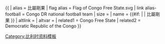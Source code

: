 {{ {{{1<noinclude>|country showdata</noinclude>}}}
| alias = 比屬剛果
| flag alias = Flag of Congo Free State.svg
| link alias-football = Congo DR national football team
| size = {{{size|}}}
| name = {{#if: {{{name|}}} | {{{name|}}} | 比屬剛果 }}
| altlink = {{{altlink|}}}
| altvar = {{{altvar|}}}
<noinclude>
| related1 = Congo Free State
| related2 = Democratic Republic of the Congo
[[Category:比利时资料模板]]
</noinclude>
}}